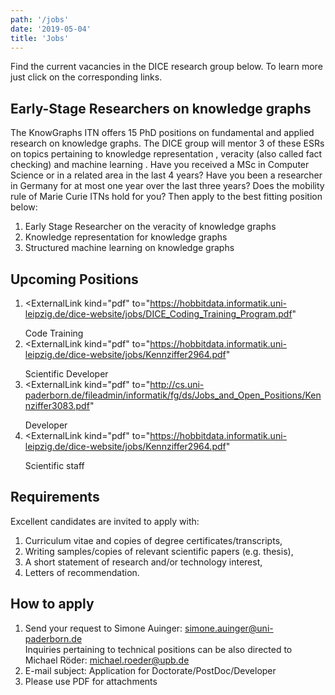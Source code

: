 ```yaml
---
path: '/jobs'
date: '2019-05-04'
title: 'Jobs'
---
```


Find the current vacancies in the DICE research group below. To learn more just click on the corresponding links.

## Early-Stage Researchers on knowledge graphs
The <ExternalLink to="https://kg.codezen.net"> KnowGraphs ITN </ExternalLink> offers 15 PhD positions on fundamental and applied research on knowledge graphs. The DICE group will mentor 3 of these ESRs on topics pertaining to <ExternalLink kind="pdf" to="https://www.uni-paderborn.de/fileadmin/zv/4-4/stellenangebote/Kennziffer4024.pdf"> knowledge representation </ExternalLink>, <ExternalLink kind="pdf" to="https://www.uni-paderborn.de/fileadmin/zv/4-4/stellenangebote/Kennziffer4023.pdf"> veracity (also called fact checking) </ExternalLink> and <ExternalLink kind="pdf" to="https://www.uni-paderborn.de/fileadmin/zv/4-4/stellenangebote/Kennziffer4025.pdf"> machine learning </ExternalLink>. Have you received a MSc in Computer Science or in a related area in the last 4 years? Have you been a researcher in Germany for at most one year over the last three years? Does the <ExternalLink to="http://bigchem.eu/node/14"> mobility rule of Marie Curie ITNs </ExternalLink> hold for you? Then apply to the best fitting position below: 
1. <ExternalLink kind="pdf" to="https://www.uni-paderborn.de/fileadmin/zv/4-4/stellenangebote/Kennziffer4023.pdf">
     Early Stage Researcher on the veracity of knowledge graphs 
   </ExternalLink>

2. <ExternalLink kind="pdf" to="https://www.uni-paderborn.de/fileadmin/zv/4-4/stellenangebote/Kennziffer4024.pdf">
     Knowledge representation for knowledge graphs
   </ExternalLink>
   
3. <ExternalLink kind="pdf" to="https://www.uni-paderborn.de/fileadmin/zv/4-4/stellenangebote/Kennziffer4025.pdf">
     Structured machine learning on knowledge graphs 
   </ExternalLink>
   
## Upcoming Positions 
1. <ExternalLink
     kind="pdf"
     to="https://hobbitdata.informatik.uni-leipzig.de/dice-website/jobs/DICE_Coding_Training_Program.pdf"
   >
     Code Training
   </ExternalLink>
2. <ExternalLink
     kind="pdf"
     to="https://hobbitdata.informatik.uni-leipzig.de/dice-website/jobs/Kennziffer2964.pdf"
   >
     Scientific Developer
   </ExternalLink>
3. <ExternalLink
     kind="pdf"
     to="http://cs.uni-paderborn.de/fileadmin/informatik/fg/ds/Jobs_and_Open_Positions/Kennziffer3083.pdf"
   >
     Developer
   </ExternalLink>
4. <ExternalLink
     kind="pdf"
     to="https://hobbitdata.informatik.uni-leipzig.de/dice-website/jobs/Kennziffer2964.pdf"
   >
     Scientific staff
   </ExternalLink>

## Requirements

Excellent candidates are invited to apply with:

1. Curriculum vitae and copies of degree certificates/transcripts,
2. Writing samples/copies of relevant scientific papers (e.g. thesis),
3. A short statement of research and/or technology interest,
4. Letters of recommendation.

## How to apply

1. Send your request to Simone Auinger: <a href="mailto:simone.auinger@uni-paderborn.de">simone.auinger@uni-paderborn.de</a>  
   Inquiries pertaining to technical positions can be also directed to Michael Röder: <a href="mailto:michael.roeder@upb.de">michael.roeder@upb.de</a>
2. E-mail subject: Application for Doctorate/PostDoc/Developer
3. Please use PDF for attachments
